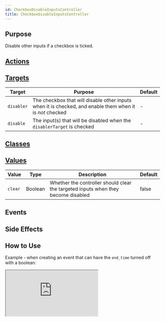 ```yaml
---
id: CheckboxDisableInputsController
title: CheckboxDisableInputsController
---
```




## Purpose

Disable other inputs if a checkbox is ticked.

## [Actions](https://stimulus.hotwire.dev/reference/actions)
<NoActions/>

## [Targets](https://stimulus.hotwire.dev/reference/targets)

| Target | Purpose | Default |
| --- | --- | --- |
| `disabler` | The checkbox that will disable other inputs when it is checked, and enable them when it is *not* checked | - |
| `disable` | The input(s) that will be disabled when the `disablerTarget` is checked | - |

## [Classes](https://stimulus.hotwire.dev/reference/classes)
<NoClasses/>

## [Values](https://stimulus.hotwire.dev/reference/values)

| Value | Type | Description | Default |
| --- | --- | --- | --- |
| `clear` | Boolean | Whether the controller should clear the targeted inputs when they become disabled | false |

## Events
<NoEvents/>

## Side Effects
<NoSideEffects/>



## How to Use

Example - when creating an event that can have the `end_time` turned off with a boolean:

<iframe
  src="https://codesandbox.io/embed/disableinputscontroller-q1f3w?fontsize=14&hidenavigation=1&theme=dark"
  style={{width: "100%", height: "500px", border: "0", borderRadius: "4px", overflow: "hidden"}}
  sandbox="allow-forms allow-modals allow-popups allow-presentation allow-same-origin allow-scripts"
/>

# See also

[EnableInputsController](./enable_inputs_controller.mdx)
